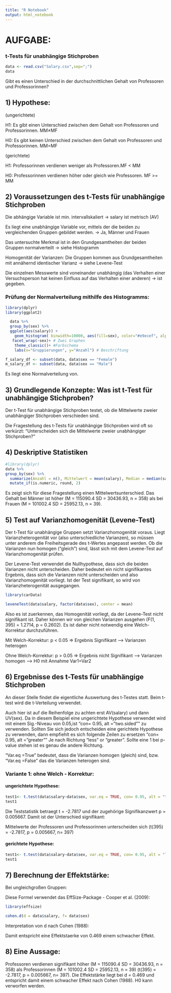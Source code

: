 ```yaml
---
title: "R Notebook"
output: html_notebook
---
```

# AUFGABE:
### t-Tests für unabhängige Stichproben

```r
data <- read.csv("Salary.csv",sep=";")
data
```

Gibt es einen Unterschied in der durchschnittlichen Gehalt von Professoren und Professorinnen?

## 1) Hypothese:

(ungerichtete)

H1: Es gibt einen Unterschied zwischen dem Gehalt von Professoren und Professorinnen. MM≠MF

H0: Es gibt keinen Unterschied zwischen dem Gehalt von Professoren und Professorinnen. MM=MF

(gerichtete)

H1: Professorinnen verdienen weniger als Professoren.MF < MM

H0: Professorinnen verdienen höher oder gleich wie Professoren. MF >= MM


## 2) Voraussetzungen des t-Tests für unabhängige Stichproben

Die abhängige Variable ist min. intervallskaliert -> salary ist metrisch  (AV)

Es liegt eine unabhängige Variable vor, mittels der die beiden zu vergleichenden Gruppen gebildet werden. -> Ja, Männer und Frauen

Das untersuchte Merkmal ist in den Grundgesamtheiten der beiden Gruppen normalverteilt -> siehe Histogramm

Homogenität der Varianzen: Die Gruppen kommen aus Grundgesamtheiten mit annähernd identischer Varianz -> siehe Levene-Test

Die einzelnen Messwerte sind voneinander unabhängig (das Verhalten einer Versuchsperson hat keinen Einfluss auf das Verhalten einer anderen) -> ist gegeben.

### Prüfung der Normalverteilung mithilfe des Histogramms:

```r
library(dplyr)
library(ggplot2)

  data %>%
  group_by(sex) %>%
  ggplot(aes(salary)) + 
    geom_histogram( binwidth=10000, aes(fill=sex), color="#e9ecef", alpha=0.7 ) + # Erstelle ein Histogramm, Unterteilung, Farbe + Transparenz
   facet_wrap(~sex)+ # Zwei Graphen
    theme_classic()+ #Farbschema
    labs(x="Gruppierungen", y="Anzahl") # Beschriftung
```

```r
f_salary_df <- subset(data, data$sex == "Female")
m_salary_df <- subset(data, data$sex == "Male")
```


Es liegt eine Normalverteilung von.

## 3) Grundlegende Konzepte: Was ist t-Test für unabhängige Stichproben?

Der t-Test für unabhängige Stichproben testet, ob die Mittelwerte zweier unabhängiger Stichproben verschieden sind.

Die Fragestellung des t-Tests für unabhängige Stichproben wird oft so verkürzt:
"Unterscheiden sich die Mittelwerte zweier unabhängiger Stichproben?"

## 4) Deskriptive Statistiken

```r
#library(dplyr)
data %>%
group_by(sex) %>%
  summarize(Anzahl = n(), Mittelwert = mean(salary), Median = median(salary), Standardabweichung = sd(salary)) %>%
  mutate_if(is.numeric, round, 2)
```
Es zeigt sich für diese Fragestellung einen Mittelwertsunterschied. Das Gehalt bei Männer ist höher (M = 115090.4 SD = 30436.93, n = 358) als bei Frauen (M = 101002.4 SD = 25952.13, n = 39).

## 5) Test auf Varianzhomogenität (Levene-Test)

Der t-Test für unabhängige Gruppen setzt Varianzhomogenität voraus. Liegt Varianzheterogenität vor (also unterschiedliche Varianzen), so müssen unter anderem die Freiheitsgerade des t-Wertes angepasst werden. Ob die Varianzen nun homogen (“gleich”) sind, lässt sich mit dem Levene-Test auf Varianzhomogenität prüfen.

Der Levene-Test verwendet die Nullhypothese, dass sich die beiden Varianzen nicht unterscheiden. Daher bedeutet ein nicht signifikantes Ergebnis, dass sich die Varianzen nicht unterscheiden und also Varianzhomogenität vorliegt. Ist der Test signifikant, so wird von Varianzheterogenität ausgegangen.

```r
library(carData)

leveneTest(data$salary, factor(data$sex), center = mean)
```
Also es ist zuerkennen, das Homogenität vorliegt, da der Levene-Test nicht signifikant ist. Daher können wir von gleichen Varianzen ausgehen (F(1, 395) = 1.2714, p = 0.2602). Es ist daher nicht notwendig eine Welch-Korrektur durchzuführen.

Mit Welch-Korrektur: p < 0.05 => Ergebnis Signifikant –> Varianzen heterogen

Ohne Welch-Korrektur: p > 0.05 => Ergebnis nicht Signifikant –> Varianzen homogen –> H0 mit Annahme Var1=Var2

## 6) Ergebnisse des t-Tests für unabhängige Stichproben

An dieser Stelle findet die eigentliche Auswertung des t-Testes statt. Beim t-test wird die t-Verteilung verwendet.

Auch hier ist auf die Reihenfolge zu achten erst AV(salary) und dann UV(sex). Da in diesem Beispiel eine ungerichtete Hypothese verwendet wird mit einem Sig.-Niveau von 0.05,ist “con= 0.95, alt =”two.sided"" zu verwenden. Sollten Sie sich jedoch entscheiden eine gerichtete Hypothese zu verwenden, dann empfiehlt es sich folgende Zeilen zu ersetzen “con= 0.95, alt =”greater"" Je nach Richtung “less” or “greater”. Sollte eine 1 bei p-value stehen ist es genau die andere Richtung.

“Var.eq =True” bedeutet, dass die Varianzen homogen (gleich) sind, bzw. “Var.eq =False” das die Varianzen heterogen sind.

### Variante 1: ohne Welch - Korrektur:

#### ungerichtete Hypothese:

```r
test1<- t.test(data$salary~data$sex, var.eq = TRUE, con= 0.95, alt = "two.sided")
test1
```
Die Teststatistik betraegt t = -2.7817 und der zugehörige Signifikanzwert p = 0.005667. Damit ist der Unterschied signifikant:

Mittelwerte der Professoren und Professorinnen unterscheiden sich (t(395) = -2.7817, p = 0.005667, n= 397)

#### gerichtete Hypothese:

```r
test1<- t.test(data$salary~data$sex, var.eq = TRUE, con= 0.95, alt = "less")
test1
```

## 7) Berechnung der Effektstärke:

Bei ungleichgroßen Gruppen:

Diese Formel verwendet das EffSize-Package - Cooper et al. (2009):

```r
library(effsize)

cohen.d(d = data$salary, f= data$sex)
```
Interpretation von d nach Cohen (1988):

Damit entspricht eine Effektstaerke von 0.469 einem schwacher Effekt.


## 8) Eine Aussage:

Professoren verdienen signifikant höher (M = 115090.4 SD = 30436.93, n = 358) als Professorinnen (M = 101002.4 SD = 25952.13, n = 39) (t(395) = -2.7817, p = 0.005667, n= 397). Die Effektstärke liegt bei d = 0.469 und entspricht damit einem schwacher Effekt nach Cohen (1988). H0 kann verworfen werden.